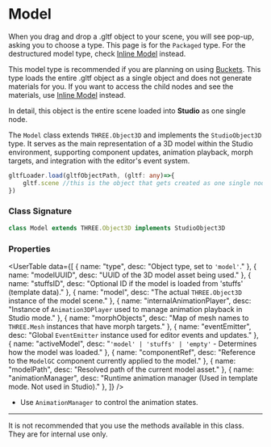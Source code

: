 
# Model

When you drag and drop a .gltf object to your scene, you will see pop-up, asking you to choose a type. This page is for the `Packaged` type.
For the destructured model type, check [Inline Model](inlinemodel.mdx) instead.

This model type is recommended if you are planning on using [Buckets](/advanced/buckets). This type loads the entire .gltf object as a single object 
and does not generate materials for you. If you want to access the child nodes and see the materials, use [Inline Model](inlinemodel.mdx) instead.

In detail, this object is the entire scene loaded into **Studio** as one single node. 

The `Model` class extends `THREE.Object3D` and implements the `StudioObject3D` type. It serves as the main representation of a 3D model within the Studio environment, supporting component updates, animation playback, morph targets, and integration with the editor's event system.

```ts
gltfLoader.load(gltfObjectPath, (gltf: any)=>{
    gltf.scene //this is the object that gets created as one single node.
})
```

### Class Signature

```ts
class Model extends THREE.Object3D implements StudioObject3D
```
### Properties

<UserTable data={[
  { name: "type", desc: "Object type, set to `'model'`." },
  { name: "modelUUID", desc: "UUID of the 3D model asset being used." },
  { name: "stuffsID", desc: "Optional ID if the model is loaded from 'stuffs' (template data)." },
  { name: "model", desc: "The actual `THREE.Object3D` instance of the model scene." },
  { name: "internalAnimationPlayer", desc: "Instance of `Animation3DPlayer` used to manage animation playback in Studio mode." },
  { name: "morphObjects", desc: "Map of mesh names to `THREE.Mesh` instances that have morph targets." },
  { name: "eventEmitter", desc: "Global `EventEmitter` instance used for editor events and updates." },
  { name: "activeModel", desc: "`'model' | 'stuffs' | 'empty'` - Determines how the model was loaded." },
  { name: "componentRef", desc: "Reference to the `ModelGC` component currently applied to the model." },
  { name: "modelPath", desc: "Resolved path of the current model asset." },
  { name: "animationManager", desc: "Runtime animation manager (Used in template mode. Not used in Studio)." },
]} />

- Use `AnimationManager` to control the animation states.

---

It is not recommended that you use the methods available in this class. They are for internal use only.